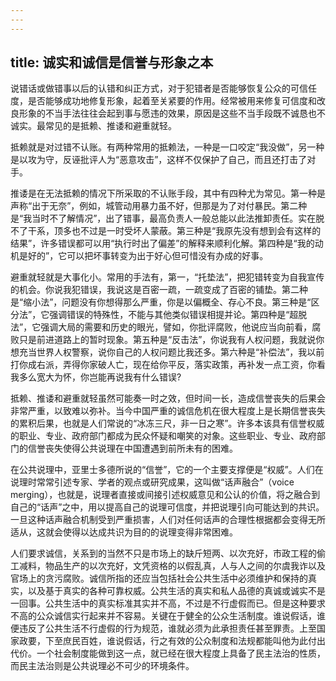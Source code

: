 ```yaml
---
---
---
```

title: 诚实和诚信是信誉与形象之本
---





说错话或做错事以后的认错和纠正方式，对于犯错者是否能够恢复公众的可信任度，是否能够成功地修复形象，起着至关紧要的作用。经常被用来修复可信度和改良形象的不当手法往往会起到事与愿违的效果，原因是这些不当手段既不诚恳也不诚实。最常见的是抵赖、推诿和避重就轻。

抵赖就是对过错不认账。有两种常用的抵赖法，一种是一口咬定“我没做”，另一种是以攻为守，反诬批评人为“恶意攻击”，这样不仅保护了自己，而且还打击了对手。

推诿是在无法抵赖的情况下所采取的不认账手段，其中有四种尤为常见。第一种是声称“出于无奈”，例如，城管动用暴力虽不好，但那是为了对付暴民。第二种是“我当时不了解情况”，出了错事，最高负责人一般总能以此法推卸责任。实在脱不了干系，顶多也不过是一时受坏人蒙蔽。第三种是“我原先没有想到会有这样的结果”，许多错误都可以用“执行时出了偏差”的解释来顺利化解。第四种是“我的动机是好的”，它可以把坏事转变为出于好心但可惜没有办成的好事。

避重就轻就是大事化小。常用的手法有，第一，“托垫法”，把犯错转变为自我宣传的机会。你说我犯错误，我说这是百密一疏，一疏变成了百密的铺垫。第二种是“缩小法”，问题没有你想得那么严重，你是以偏概全、存心不良。第三种是“区分法”，它强调错误的特殊性，不能与其他类似错误相提并论。第四种是“超脱法”，它强调大局的需要和历史的眼光，譬如，你批评腐败，他说应当向前看，腐败只是前进道路上的暂时现象。第五种是“反击法”，你说我有人权问题，我就说你想充当世界人权警察，说你自己的人权问题比我还多。第六种是“补偿法”，我以前打你成右派，弄得你家破人亡，现在给你平反，落实政策，再补发一点工资，你看我多么宽大为怀，你岂能再说我有什么错误?

抵赖、推诿和避重就轻虽然可能奏一时之效，但时间一长，造成信誉丧失的后果会非常严重，以致难以弥补。当今中国严重的诚信危机在很大程度上是长期信誉丧失的累积后果，也就是人们常说的“冰冻三尺，非一日之寒”。许多本该具有信誉权威的职业、专业、政府部门都成为民众怀疑和嘲笑的对象。这些职业、专业、政府部门的信誉丧失使得公共说理在中国遭遇到前所未有的困难。

在公共说理中，亚里士多德所说的“信誉”，它的一个主要支撑便是“权威”。人们在说理时常常引述专家、学者的观点或研究成果，这叫做“话声融合”（voice merging），也就是，说理者直接或间接引述权威意见和公认的价值，将之融合到自己的“话声”之中，用以提高自己的说理可信度，并把说理引向可能达到的共识。一旦这种话声融合机制受到严重损害，人们对任何话声的合理性根据都会变得无所适从，这就会使得以达成共识为目的的说理变得非常困难。

人们要求诚信，关系到的当然不只是市场上的缺斤短两、以次充好，市政工程的偷工减料，物品生产的以次充好，文凭资格的以假乱真，人与人之间的尔虞我诈以及官场上的贪污腐败。诚信所指的还应当包括社会公共生活中必须维护和保持的真实，以及基于真实的各种可靠权威。公共生活的真实和私人品德的真诚或诚实不是一回事。公共生活中的真实标准其实并不高，不过是不行虚假而已。但是这种要求不高的公众诚信实行起来并不容易。关键在于健全的公众生活制度。谁说假话，谁便违反了公共生活不行虚假的行为规范，谁就必须为此承担责任甚至罪责。上至国家政要，下至庶民百姓，谁说假话，行之有效的公众制度和法规都能叫他为此付出代价。一个社会制度能做到这一点，就已经在很大程度上具备了民主法治的性质，而民主法治则是公共说理必不可少的环境条件。